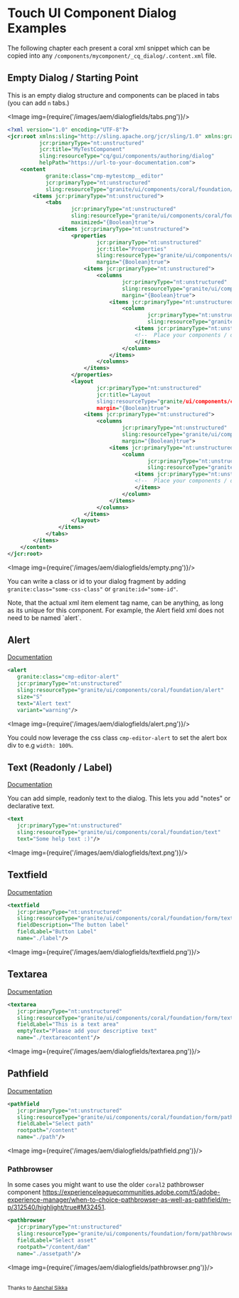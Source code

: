 
# Touch UI Component Dialog Examples

The following chapter each present a coral xml snippet which can be copied into any `/components/mycomponent/_cq_dialog/.content.xml` file.

## Empty Dialog / Starting Point

This is an empty dialog structure and components can be placed in tabs (you can add `n` tabs.)

<Image img={require('/images/aem/dialogfields/tabs.png')}/>

```xml title="/components/mycomponent/_cq_dialog/.content.xml"
<?xml version="1.0" encoding="UTF-8"?>
<jcr:root xmlns:sling="http://sling.apache.org/jcr/sling/1.0" xmlns:granite="http://www.adobe.com/jcr/granite/1.0" xmlns:cq="http://www.day.com/jcr/cq/1.0" xmlns:jcr="http://www.jcp.org/jcr/1.0" xmlns:nt="http://www.jcp.org/jcr/nt/1.0"
          jcr:primaryType="nt:unstructured"
          jcr:title="MyTestComponent"
          sling:resourceType="cq/gui/components/authoring/dialog"
          helpPath="https://url-to-your-documentation.com">
    <content
            granite:class="cmp-mytestcmp__editor"
            jcr:primaryType="nt:unstructured"
            sling:resourceType="granite/ui/components/coral/foundation/container">
        <items jcr:primaryType="nt:unstructured">
            <tabs
                    jcr:primaryType="nt:unstructured"
                    sling:resourceType="granite/ui/components/coral/foundation/tabs"
                    maximized="{Boolean}true">
                <items jcr:primaryType="nt:unstructured">
                    <properties
                            jcr:primaryType="nt:unstructured"
                            jcr:title="Properties"
                            sling:resourceType="granite/ui/components/coral/foundation/container"
                            margin="{Boolean}true">
                        <items jcr:primaryType="nt:unstructured">
                            <columns
                                    jcr:primaryType="nt:unstructured"
                                    sling:resourceType="granite/ui/components/coral/foundation/fixedcolumns"
                                    margin="{Boolean}true">
                                <items jcr:primaryType="nt:unstructured">
                                    <column
                                            jcr:primaryType="nt:unstructured"
                                            sling:resourceType="granite/ui/components/coral/foundation/container">
                                        <items jcr:primaryType="nt:unstructured">
                                        <!--  Place your components / dialog fields here  -->
                                        </items>
                                    </column>
                                </items>
                            </columns>
                        </items>
                    </properties>
                    <layout
                            jcr:primaryType="nt:unstructured"
                            jcr:title="Layout
                            sling:resourceType="granite/ui/components/coral/foundation/container"
                            margin="{Boolean}true">
                        <items jcr:primaryType="nt:unstructured">
                            <columns
                                    jcr:primaryType="nt:unstructured"
                                    sling:resourceType="granite/ui/components/coral/foundation/fixedcolumns"
                                    margin="{Boolean}true">
                                <items jcr:primaryType="nt:unstructured">
                                    <column
                                            jcr:primaryType="nt:unstructured"
                                            sling:resourceType="granite/ui/components/coral/foundation/container">
                                        <items jcr:primaryType="nt:unstructured">
                                        <!--  Place your components / dialog fields here  -->
                                        </items>
                                    </column>
                                </items>
                            </columns>
                        </items>
                    </layout>
                </items>
            </tabs>
        </items>
    </content>
</jcr:root>
```

<Image img={require('/images/aem/dialogfields/empty.png')}/>

You can write a class or id to your dialog fragment by adding `granite:class="some-css-class"` or `granite:id="some-id"`.

<div class="alert alert--info" role="alert">
    Note, that the actual xml item element tag name, can be anything, as long as its unique for this component.
    For example, the Alert field xml does not need to be named `alert`.
</div>

## Alert

[Documentation](https://developer.adobe.com/experience-manager/reference-materials/6-5/granite-ui/api/jcr_root/libs/granite/ui/components/coral/foundation/alert/index.html?highlight=alert)

```xml
<alert
   granite:class="cmp-editor-alert"
   jcr:primaryType="nt:unstructured"
   sling:resourceType="granite/ui/components/coral/foundation/alert"
   size="S"
   text="Alert text"
   variant="warning"/>
```

<Image img={require('/images/aem/dialogfields/alert.png')}/>

You could now leverage the css class `cmp-editor-alert` to set the alert box div to e.g `width: 100%`.

## Text (Readonly / Label)

[Documentation](https://developer.adobe.com/experience-manager/reference-materials/6-5/granite-ui/api/jcr_root/libs/granite/ui/components/coral/foundation/text/index.html)

You can add simple, readonly text to the dialog. This lets you add "notes" or declarative text.

```xml
<text
   jcr:primaryType="nt:unstructured"
   sling:resourceType="granite/ui/components/coral/foundation/text"
   text="Some help text :)"/>
```

<Image img={require('/images/aem/dialogfields/text.png')}/>

## Textfield

[Documentation](https://developer.adobe.com/experience-manager/reference-materials/6-5/granite-ui/api/jcr_root/libs/granite/ui/components/coral/foundation/form/textfield/index.html?highlight=textfield)

```xml
<textfield
   jcr:primaryType="nt:unstructured"
   sling:resourceType="granite/ui/components/coral/foundation/form/textfield"
   fieldDescription="The button label"
   fieldLabel="Button Label"
   name="./label"/>
```

<Image img={require('/images/aem/dialogfields/textfield.png')}/>

## Textarea

[Documentation](https://developer.adobe.com/experience-manager/reference-materials/6-5/granite-ui/api/jcr_root/libs/granite/ui/components/coral/foundation/form/textarea/index.html)

```xml
<textarea
   jcr:primaryType="nt:unstructured"
   sling:resourceType="granite/ui/components/coral/foundation/form/textarea"
   fieldLabel="This is a text area"
   emptyText="Please add your descriptive text"
   name="./textareacontent"/>
```

<Image img={require('/images/aem/dialogfields/textarea.png')}/>

## Pathfield

[Documentation](https://developer.adobe.com/experience-manager/reference-materials/6-5/granite-ui/api/jcr_root/libs/granite/ui/components/coral/foundation/form/pathfield/index.html)

```xml
<pathfield
   jcr:primaryType="nt:unstructured"
   sling:resourceType="granite/ui/components/coral/foundation/form/pathfield"
   fieldLabel="Select path"
   rootpath="/content"
   name="./path"/>
```

<Image img={require('/images/aem/dialogfields/pathfield.png')}/>

### Pathbrowser

In some cases you might want to use the older `coral2` pathbrowser component <https://experienceleaguecommunities.adobe.com/t5/adobe-experience-manager/when-to-choice-pathbrowser-as-well-as-pathfield/m-p/312540/highlight/true#M32451>.

```xml
<pathbrowser
   jcr:primaryType="nt:unstructured"
   sling:resourceType="granite/ui/components/foundation/form/pathbrowser"
   fieldLabel="Select asset"
   rootpath="/content/dam"
   name="./assetpath"/>
```

<Image img={require('/images/aem/dialogfields/pathbrowser.png')}/>

<br/>
<small>Thanks to <a href="https://techrevel.blog/2017/05/26/coral-3-granite-ui-components">Aanchal Sikka</a></small>
